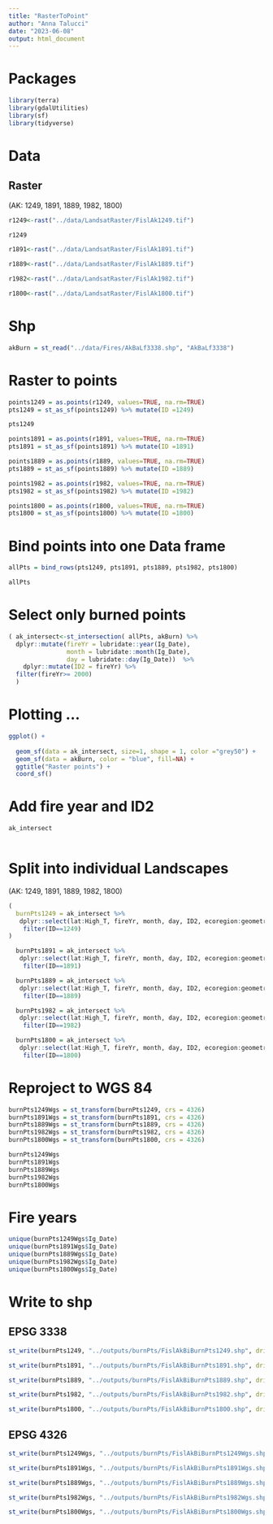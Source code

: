 ```yaml
---
title: "RasterToPoint"
author: "Anna Talucci"
date: "2023-06-08"
output: html_document
---
```




# Packages
```r
library(terra)
library(gdalUtilities)
library(sf)
library(tidyverse)
```

# Data

## Raster
(AK: 1249, 1891, 1889, 1982, 1800)

```r
r1249<-rast("../data/LandsatRaster/FislAk1249.tif")
```

```r
r1249
```

```r
r1891<-rast("../data/LandsatRaster/FislAk1891.tif")
```

```r
r1889<-rast("../data/LandsatRaster/FislAk1889.tif")
```

```r
r1982<-rast("../data/LandsatRaster/FislAk1982.tif")
```

```r
r1800<-rast("../data/LandsatRaster/FislAk1800.tif")
```

# Shp
```r
akBurn = st_read("../data/Fires/AkBaLf3338.shp", "AkBaLf3338")
```


# Raster to points
```r
points1249 = as.points(r1249, values=TRUE, na.rm=TRUE)
pts1249 = st_as_sf(points1249) %>% mutate(ID =1249)
```

```r
pts1249
```
```r
points1891 = as.points(r1891, values=TRUE, na.rm=TRUE)
pts1891 = st_as_sf(points1891) %>% mutate(ID =1891)
```

```r
points1889 = as.points(r1889, values=TRUE, na.rm=TRUE)
pts1889 = st_as_sf(points1889) %>% mutate(ID =1889)
```

```r
points1982 = as.points(r1982, values=TRUE, na.rm=TRUE)
pts1982 = st_as_sf(points1982) %>% mutate(ID =1982)
```

```r
points1800 = as.points(r1800, values=TRUE, na.rm=TRUE)
pts1800 = st_as_sf(points1800) %>% mutate(ID =1800)
```

# Bind points into one Data frame
```r
allPts = bind_rows(pts1249, pts1891, pts1889, pts1982, pts1800)
```

```r
allPts
```

# Select only burned points


```r
( ak_intersect<-st_intersection( allPts, akBurn) %>%
  dplyr::mutate(fireYr = lubridate::year(Ig_Date), 
                month = lubridate::month(Ig_Date), 
                day = lubridate::day(Ig_Date))  %>% 
    dplyr::mutate(ID2 = fireYr) %>%
  filter(fireYr>= 2000) 
  )
```
# Plotting ...
```r
ggplot() + 
  
  geom_sf(data = ak_intersect, size=1, shape = 1, color ="grey50") +
  geom_sf(data = akBurn, color = "blue", fill=NA) +
  ggtitle("Raster points") + 
  coord_sf()
```


# Add fire year and ID2
```r
ak_intersect 
  
```

# Split into individual Landscapes
(AK: 1249, 1891, 1889, 1982, 1800)
```r
(
  burnPts1249 = ak_intersect %>% 
   dplyr::select(lat:High_T, fireYr, month, day, ID2, ecoregion:geometry) %>%
    filter(ID==1249)
)
```

```r
  burnPts1891 = ak_intersect %>% 
   dplyr::select(lat:High_T, fireYr, month, day, ID2, ecoregion:geometry) %>%
    filter(ID==1891)
```

```r
  burnPts1889 = ak_intersect %>% 
   dplyr::select(lat:High_T, fireYr, month, day, ID2, ecoregion:geometry) %>%
    filter(ID==1889)
```

```r
  burnPts1982 = ak_intersect %>% 
   dplyr::select(lat:High_T, fireYr, month, day, ID2, ecoregion:geometry) %>%
    filter(ID==1982)
```

```r
  burnPts1800 = ak_intersect %>% 
   dplyr::select(lat:High_T, fireYr, month, day, ID2, ecoregion:geometry) %>%
    filter(ID==1800)
```


# Reproject to WGS 84
```r
burnPts1249Wgs = st_transform(burnPts1249, crs = 4326)
burnPts1891Wgs = st_transform(burnPts1891, crs = 4326)
burnPts1889Wgs = st_transform(burnPts1889, crs = 4326)
burnPts1982Wgs = st_transform(burnPts1982, crs = 4326)
burnPts1800Wgs = st_transform(burnPts1800, crs = 4326)
```

```r
burnPts1249Wgs
burnPts1891Wgs
burnPts1889Wgs
burnPts1982Wgs
burnPts1800Wgs
```
# Fire years
```r
unique(burnPts1249Wgs$Ig_Date)
unique(burnPts1891Wgs$Ig_Date)
unique(burnPts1889Wgs$Ig_Date)
unique(burnPts1982Wgs$Ig_Date)
unique(burnPts1800Wgs$Ig_Date)
```
# Write to shp

## EPSG 3338
```r
st_write(burnPts1249, "../outputs/burnPts/FislAkBiBurnPts1249.shp", driver="ESRI Shapefile")
```

```r
st_write(burnPts1891, "../outputs/burnPts/FislAkBiBurnPts1891.shp", driver="ESRI Shapefile")
```

```r
st_write(burnPts1889, "../outputs/burnPts/FislAkBiBurnPts1889.shp", driver="ESRI Shapefile")
```

```r
st_write(burnPts1982, "../outputs/burnPts/FislAkBiBurnPts1982.shp", driver="ESRI Shapefile")
```

```r
st_write(burnPts1800, "../outputs/burnPts/FislAkBiBurnPts1800.shp", driver="ESRI Shapefile")
```

## EPSG 4326
```r
st_write(burnPts1249Wgs, "../outputs/burnPts/FislAkBiBurnPts1249Wgs.shp", driver="ESRI Shapefile")
```

```r
st_write(burnPts1891Wgs, "../outputs/burnPts/FislAkBiBurnPts1891Wgs.shp", driver="ESRI Shapefile")
```

```r
st_write(burnPts1889Wgs, "../outputs/burnPts/FislAkBiBurnPts1889Wgs.shp", driver="ESRI Shapefile")
```

```r
st_write(burnPts1982Wgs, "../outputs/burnPts/FislAkBiBurnPts1982Wgs.shp", driver="ESRI Shapefile")
```

```r
st_write(burnPts1800Wgs, "../outputs/burnPts/FislAkBiBurnPts1800Wgs.shp", driver="ESRI Shapefile")
```
